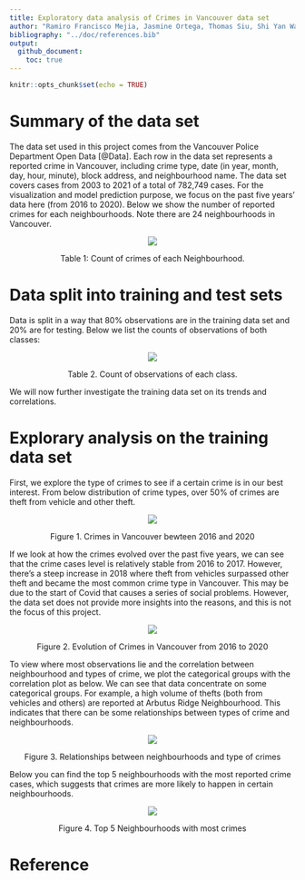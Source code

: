 ```yaml
---
title: Exploratory data analysis of Crimes in Vancouver data set
author: "Ramiro Francisco Mejia, Jasmine Ortega, Thomas Siu, Shi Yan Wang </br>"
bibliography: "../doc/references.bib"
output: 
  github_document:
    toc: true
---
```


```r
knitr::opts_chunk$set(echo = TRUE)
```


# Summary of the data set

The data set used in this project comes from the Vancouver Police Department Open Data [@Data]. Each row in the data set represents a reported crime in Vancouver, including crime type, date (in year, month, day, hour, minute), block address, and neighbourhood name. The data set covers cases from 2003 to 2021 of a total of 782,749 cases. For the visualization and model prediction purpose, we focus on the past five years' data here (from 2016 to 2020).
Below we show the number of reported crimes for each neighbourhoods. Note there are 24 neighbourhoods in Vancouver.

<center>

![](figure-eda/neighbour_crimes.png)<!-- -->

Table 1: Count of crimes of each Neighbourhood.

</center>


# Data split into training and test sets

Data is split in a way that 80% observations are in the training data set and 20% are for testing. Below we list the counts of observations of both classes:

<center>

![](figure-preprocess/observations.png)<!-- -->

Table 2. Count of observations of each class.

</center>

We will now further investigate the training data set on its trends and correlations.

# Explorary analysis on the training data set

First, we explore the type of crimes to see if a certain crime is in our best interest. From below distribution of crime types, over 50% of crimes are theft from vehicle and other theft. 

<center>

![](figure-eda/crime_type.png)<!-- -->

Figure 1. Crimes in Vancouver bewteen 2016 and 2020 

</center>

If we look at how the crimes evolved over the past five years, we can see that the crime cases level is relatively stable from 2016 to 2017. However, there's a steep increase in 2018 where theft from vehicles surpassed other theft and became the most common crime type in Vancouver. This may be due to the start of Covid that causes a series of social problems. However, the data set does not provide more insights into the reasons, and this is not the focus of this project.

<center>

![](figure-eda/crime_evolution.png)<!-- -->

Figure 2. Evolution of Crimes in Vancouver from 2016 to 2020

</center>

To view where most observations lie and the correlation between neighbourhood and types of crime, we plot the categorical groups with the correlation plot as below. We can see that data concentrate on some categorical groups. For example, a high volume of thefts (both from vehicles and others) are reported at Arbutus Ridge Neighbourhood. This indicates that there can be some relationships between types of crime and neighbourhoods. 

<center>

![](figure-eda/crime_correlation.png)<!-- -->

Figure 3. Relationships between neighbourhoods and type of crimes

</center>


Below you can find the top 5 neighbourhoods with the most reported crime cases, which suggests that crimes are more likely to happen in certain neighbourhoods. 

<center>

![](figure-eda/crime_top5.png)<!-- -->

Figure 4. Top 5 Neighbourhoods with most crimes

</center>


# Reference

